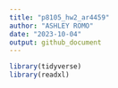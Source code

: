 ```yaml
---
title: "p8105_hw2_ar4459"
author: "ASHLEY ROMO"
date: "2023-10-04"
output: github_document
---
```



```r
library(tidyverse)
library(readxl)
```

